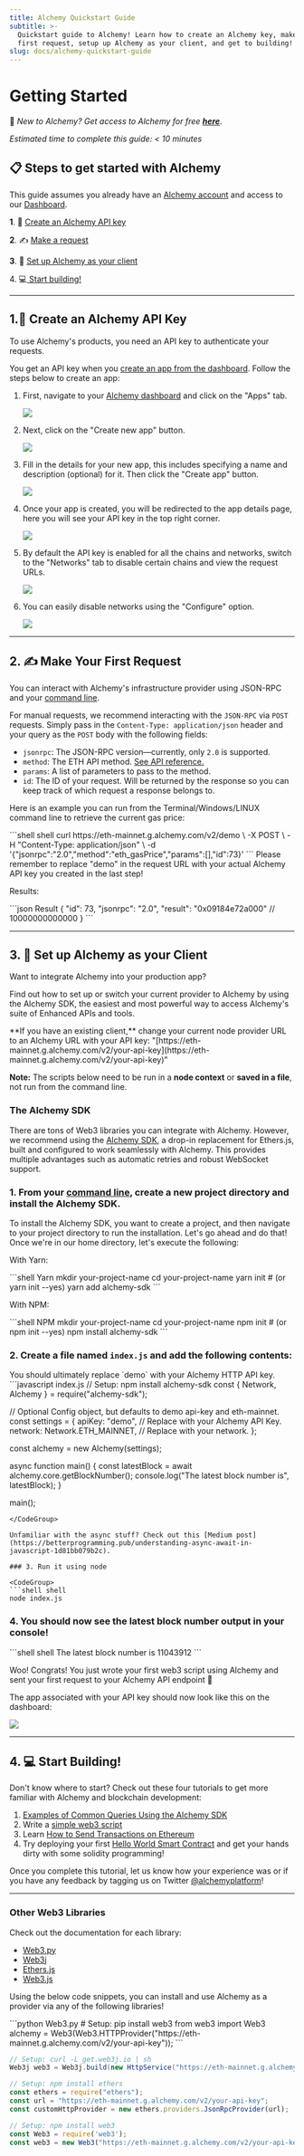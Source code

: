 ```yaml
---
title: Alchemy Quickstart Guide 
subtitle: >-
  Quickstart guide to Alchemy! Learn how to create an Alchemy key, make your
  first request, setup up Alchemy as your client, and get to building!
slug: docs/alchemy-quickstart-guide
---
```


# Getting Started

👋 *New to Alchemy? Get access to Alchemy for free* ***[here](https://alchemy.com/?r=e68b2f77-7fc7-4ef7-8e9c-cdfea869b9b5)***.

*Estimated time to complete this guide: \< 10 minutes*

## 📋 Steps to get started with Alchemy

This guide assumes you already have an [Alchemy account](https://alchemy.com/?r=e68b2f77-7fc7-4ef7-8e9c-cdfea869b9b5) and access to our [Dashboard](https://dashboard.alchemy.com/).

**1**. 🔑 [Create an Alchemy API key](#1key-create-an-alchemy-api-key)

**2**. ✍️ [Make a request](/docs/alchemy-quickstart-guide#2-️-make-your-first-request)

**3**. 🤝 [Set up Alchemy as your client](doc:alchemy-quickstart-guide/#3-🤝-set-up-alchemy-as-your-client)

4\. 💻[ Start building!](/docs/alchemy-quickstart-guide#4-computer-start-building)

***

## 1.🔑 Create an Alchemy API Key

To use Alchemy's products, you need an API key to authenticate your requests.

You get an API key when you [create an app from the dashboard](https://dashboard.alchemy.com/). Follow the steps below to create an app:

1. First, navigate to your [Alchemy dashboard](https://dashboard.alchemy.com/) and click on the "Apps" tab.

   ![](/images/3bc88b9-image.png)

2. Next, click on the "Create new app" button.

   ![](/images/0f7b4bf-image.png)

3. Fill in the details for your new app, this includes specifying a name and description (optional) for it. Then click the "Create app" button.

   ![](/images/0fa2754-image.png)

4. Once your app is created, you will be redirected to the app details page, here you will see your API key in the top right corner.

   ![](/images/d7460bc-image.png)

5. By default the API key is enabled for all the chains and networks, switch to the "Networks" tab to disable certain chains and view the request URLs.

   ![](/images/a6954f1-image.png)

6. You can easily disable networks using the "Configure" option.

   ![](/images/25ffbd7-image.png)

***

## 2. ✍️ Make Your First Request

You can interact with Alchemy's infrastructure provider using JSON-RPC and your [command line](https://www.computerhope.com/jargon/c/commandi.htm).

For manual requests, we recommend interacting with the `JSON-RPC` via `POST` requests. Simply pass in the `Content-Type: application/json` header and your query as the `POST` body with the following fields:

* `jsonrpc`: The JSON-RPC version—currently, only `2.0` is supported.
* `method`: The ETH API method. [See API reference.](https://alchemyenterprisegroup.readme.io/reference/ethereum-api-quickstart)
* `params`: A list of parameters to pass to the method.
* `id`: The ID of your request. Will be returned by the response so you can keep track of which request a response belongs to.

Here is an example you can run from the Terminal/Windows/LINUX command line to retrieve the current gas price:

<CodeGroup>
  ```shell shell
  curl https://eth-mainnet.g.alchemy.com/v2/demo \
  -X POST \
  -H "Content-Type: application/json" \
  -d '{"jsonrpc":"2.0","method":"eth_gasPrice","params":[],"id":73}'
  ```
</CodeGroup>

<Info>
  Please remember to replace "demo" in the request URL with your actual Alchemy API key you created in the last step!
</Info>

Results:

<CodeGroup>
  ```json Result
  { "id": 73,
    "jsonrpc": "2.0",
    "result": "0x09184e72a000" // 10000000000000 }
  ```
</CodeGroup>

***

## 3. 🤝 Set up Alchemy as your Client

Want to integrate Alchemy into your production app?

Find out how to set up or switch your current provider to Alchemy by using the Alchemy SDK, the easiest and most powerful way to access Alchemy's suite of Enhanced APIs and tools.

<Warning>
  **If you have an existing client,** change your current node provider URL to an Alchemy URL with your API key: "[https://eth-mainnet.g.alchemy.com/v2/your-api-key](https://eth-mainnet.g.alchemy.com/v2/your-api-key)"

  **Note:** The scripts below need to be run in a **node context** or **saved in a file**, not run from the command line.
</Warning>

### The Alchemy SDK

There are tons of Web3 libraries you can integrate with Alchemy. However, we recommend using the [Alchemy SDK](https://github.com/alchemyplatform/alchemy-sdk-js), a drop-in replacement for Ethers.js, built and configured to work seamlessly with Alchemy. This provides multiple advantages such as automatic retries and robust WebSocket support.

### 1. From your [command line](https://www.computerhope.com/jargon/c/commandi.htm), create a new project directory and install the Alchemy SDK.

To install the Alchemy SDK, you want to create a project, and then navigate to your project directory to run the installation. Let's go ahead and do that! Once we're in our home directory, let's execute the following:

With Yarn:

<CodeGroup>
  ```shell Yarn
  mkdir your-project-name
  cd your-project-name
  yarn init # (or yarn init --yes)
  yarn add alchemy-sdk
  ```
</CodeGroup>

With NPM:

<CodeGroup>
  ```shell NPM
  mkdir your-project-name
  cd your-project-name
  npm init   # (or npm init --yes)
  npm install alchemy-sdk
  ```
</CodeGroup>

### 2. Create a file named `index.js` and add the following contents:

<Info>
  You should ultimately replace `demo` with your Alchemy HTTP API key.
</Info>

<CodeGroup>
  ```javascript index.js
  // Setup: npm install alchemy-sdk
  const { Network, Alchemy } = require("alchemy-sdk");

  // Optional Config object, but defaults to demo api-key and eth-mainnet.
  const settings = {
    apiKey: "demo", // Replace with your Alchemy API Key.
    network: Network.ETH_MAINNET, // Replace with your network.
  };

  const alchemy = new Alchemy(settings);

  async function main() {
    const latestBlock = await alchemy.core.getBlockNumber();
    console.log("The latest block number is", latestBlock);
  }

  main();
  ```
</CodeGroup>

Unfamiliar with the async stuff? Check out this [Medium post](https://betterprogramming.pub/understanding-async-await-in-javascript-1d81bb079b2c).

### 3. Run it using node

<CodeGroup>
  ```shell shell
  node index.js
  ```
</CodeGroup>

### 4. You should now see the latest block number output in your console!

<CodeGroup>
  ```shell shell
  The latest block number is 11043912
  ```
</CodeGroup>

Woo! Congrats! You just wrote your first web3 script using Alchemy and sent your first request to your Alchemy API endpoint 🎉

The app associated with your API key should now look like this on the dashboard:

![](/images/b54546e-image.png)

***

## 4. 💻 Start Building!

Don't know where to start? Check out these four tutorials to get more familiar with Alchemy and blockchain development:

1. [Examples of Common Queries Using the Alchemy SDK](/reference/using-the-alchemy-sdk)
2. Write a [simple web3 script](/docs/how-to-get-the-latest-block-on-ethereum)
3. Learn [How to Send Transactions on Ethereum](/docs/how-to-send-transactions-on-ethereum)
4. Try deploying your first [Hello World Smart Contract](/docs/hello-world-smart-contract) and get your hands dirty with some solidity programming!

Once you complete this tutorial, let us know how your experience was or if you have any feedback by tagging us on Twitter [@alchemyplatform](https://twitter.com/AlchemyPlatform)!

***

### Other Web3 Libraries

Check out the documentation for each library:

* [Web3.py](https://web3py.readthedocs.io/en/stable/)
* [Web3j](https://docs.web3j.io)
* [Ethers.js](https://docs.ethers.io/v5/)
* [Web3.js](https://web3js.readthedocs.io/en/v1.2.9/)

Using the below code snippets, you can install and use Alchemy as a provider via any of the following libraries!

<CodeGroup>
  ```python Web3.py
  # Setup: pip install web3
  from web3 import Web3
  alchemy = Web3(Web3.HTTPProvider("https://eth-mainnet.g.alchemy.com/v2/your-api-key"));
  ```

  ```java Web3j
  // Setup: curl -L get.web3j.io | sh
  Web3j web3 = Web3j.build(new HttpService("https://eth-mainnet.g.alchemy.com/v2/your-api-key"));
  ```

  ```javascript Ethers.js
  // Setup: npm install ethers
  const ethers = require("ethers");
  const url = "https://eth-mainnet.g.alchemy.com/v2/your-api-key";
  const customHttpProvider = new ethers.providers.JsonRpcProvider(url);
  ```

  ```javascript Web3.js
  // Setup: npm install web3
  const Web3 = require('web3');
  const web3 = new Web3("https://eth-mainnet.g.alchemy.com/v2/your-api-key");
  ```
</CodeGroup>
